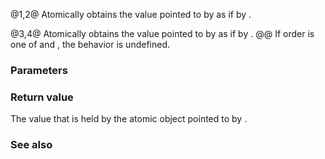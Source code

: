 {{cpp/title|atomic_load|atomic_load_explicit}}
{{cpp/thread/navbar}}
{{dcl begin}}
{{dcl header|atomic}}
{{dcl|num=1|since=c++11|
template&lt; class T &gt;
T atomic_load( const std::atomic&lt;T&gt;* obj ) noexcept;
}}
{{dcl|num=2|since=c++11|
template&lt; class T &gt;
T atomic_load( const volatile std::atomic&lt;T&gt;* obj ) noexcept;
}}
{{dcl|num=3|since=c++11|
template&lt; class T &gt;
T atomic_load_explicit( const std::atomic&lt;T&gt;* obj, 
                        std::memory_order order ) noexcept;
}}
{{dcl|num=4|since=c++11|
template&lt; class T &gt;
T atomic_load_explicit( const volatile std::atomic&lt;T&gt;* obj, 
                        std::memory_order order ) noexcept;
}}
{{dcl end}}

@1,2@ Atomically obtains the value pointed to by {{c|obj}} as if by {{c|obj-&gt;load()}}.

@3,4@ Atomically obtains the value pointed to by {{c|obj}} as if by {{c|obj-&gt;load(order)}}.
@@ If order is one of {{c|std::memory_order_release}} and {{c|std::memory_order_acq_rel}}, the behavior is undefined.

===Parameters===
{{par begin}}
{{par|obj|pointer to the atomic object to modify}}
{{par|order|the memory synchronization ordering for this operation}}
{{par end}} 

===Return value===
The value that is held by the atomic object pointed to by {{c|obj}}.

===See also===
{{dsc begin}}
{{dsc inc|cpp/atomic/atomic/dsc load|mem=std::atomic&lt;T&gt;}}
{{dsc inc|cpp/atomic/dsc atomic_store}}
{{dsc inc|cpp/atomic/dsc memory_order}}
{{dsc break}}
{{dsc tfun|cpp/memory/shared_ptr/atomic|title=std::atomic_load{{dsc small|(std::shared_ptr)}}
&lt;br&gt;std::atomic_load_explicit{{dsc small|(std::shared_ptr)}}|specializes atomic operations for {{lc|std::shared_ptr}}|notes={{mark life|deprecated=c++20|removed=c++26|br=yes}}}}
{{dsc see c|c/atomic/atomic_load|atomic_load|atomic_load_explicit}}
{{dsc end}}

{{langlinks|de|es|fr|it|ja|pt|ru|zh}}